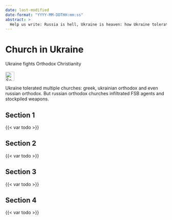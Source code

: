 ```yaml
---
date: last-modified
date-format: "YYYY-MM-DDTHH:mm:ss"
abstract: > 
  Help us write: Russia is hell, Ukraine is heaven: how Ukraine tolerated greek, ukrainian orthodox and even russian orthodox churches. 
---
```


# Church in Ukraine {#sec-church-ukraine}

::: {.callout-caution title="Myth"}
Ukraine fights Orthodox Christianity
[<br></br>![Search for topic in EUvsDisinfo](../all_common_img/EUvsDisinfo_400x240.jpg){height=2em}](https://euvsdisinfo.eu/disinformation-cases/?text=church%20ukraine&sort=relevance)
:::

::: {.callout-tip title="Truth"}
Ukraine tolerated multiple churches: greek, ukrainian orthodox and even russian orthodox. 
But russian orthodox churches infiltrated FSB agents and stockpiled weapons. 
:::


## Section 1

{{< var todo >}}

## Section 2

{{< var todo >}}

## Section 3

{{< var todo >}}

## Section 4

{{< var todo >}}


